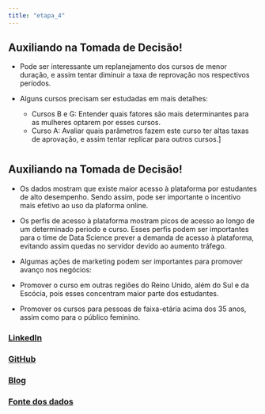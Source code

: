 ```yaml
---
title: "etapa_4"
---
```


## Auxiliando na Tomada de Decisão!

- Pode ser interessante um replanejamento dos cursos de menor duração, e assim tentar diminuir a taxa de reprovação nos respectivos períodos.

- Alguns cursos precisam ser estudadas em mais detalhes: 
  - Cursos B e G: Entender quais fatores são mais determinantes para as mulheres optarem por esses cursos. 
  - Curso A: Avaliar quais parâmetros fazem este curso ter altas taxas de aprovação, e assim tentar replicar para outros cursos.]
<p style="margin-bottom:40px"></p>

## Auxiliando na Tomada de Decisão!

- Os dados mostram que existe maior acesso à plataforma por estudantes de alto desempenho. Sendo assim, pode ser importante o incentivo mais efetivo ao uso da plaforma online.

- Os perfis de acesso à plataforma mostram picos de acesso ao longo de um determinado periodo e curso. Esses perfis podem ser importantes para o time de Data Science prever a demanda de acesso à plataforma, evitando assim quedas no servidor devido ao aumento tráfego.

- Algumas ações de marketing podem ser importantes para promover avanço nos negócios:
 - Promover o curso em outras regiões do Reino Unido, além do Sul e da Escócia, pois esses concentram maior parte dos estudantes.
 - Promover os cursos para pessoas de faixa-etária acima dos 35 anos, assim como para o público feminino.


### [LinkedIn](https://www.linkedin.com/in/lucianobatistads/)

### [GitHub](https://github.com/LucianoBatista)

### [Blog](https://lobdata.com.br/)

### [Fonte dos dados](https://www.nature.com/articles/sdata2017171)
